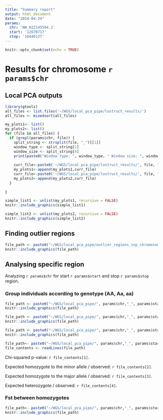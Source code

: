 ```yaml
---
title: "Summary report"
output: html_document
date: "2024-04-29"
params:
  chr: 'NW_022145594.1'
  start: '12670717'
  stop: '16440127'
---
```


```r
knitr::opts_chunk$set(echo = TRUE)
```

# Results for chromosome `r params$chr`

## Local PCA outputs


```r
library(gtools)
all_files <- list.files('~/WGS/local_pca_pipe/lostruct_results/')
all_files <- mixedsort(all_files)

my_plots1<- list()
my_plots2<- list()
for (file in all_files) {
  if (grepl(params$chr, file)) {
    split_string <- strsplit(file, "_")[[1]]
    window_type <- split_string[2]
    window_size <- split_string[4]
    print(paste0("Window type: ", window_type, " Window size: ", window_size))
    
    curr_file<-paste0('~/WGS/local_pca_pipe/lostruct_results/', file, "/figure/run_summary/plot_corners-1.png")
    my_plots1<-append(my_plots1,curr_file)
    curr_file<-paste0('~/WGS/local_pca_pipe/lostruct_results/', file, "/figure/run_summary/plot_corner_pca-1_1_2.pdf")
    my_plots2<-append(my_plots2,curr_file)
  } 
  
}
```

```r
simple_list1 <- unlist(my_plots1, recursive = FALSE)
knitr::include_graphics(simple_list1)
```

```r
simple_list2 <- unlist(my_plots2, recursive = FALSE)
knitr::include_graphics(simple_list2)
```

## Finding outlier regions
```r
file_path <- paste0("~/WGS/local_pca_pipe/outlier_regions_snp_chromosome_", params$chr, ".pdf")
knitr::include_graphics(file_path)
```

## Analysing specific region

Analyzing `r params$chr` for start `r params$start` and stop `r params$stop` region.

### Group individuals according to genotype (AA, Aa, aa)

```r
file_path <- paste0("~/WGS/local_pca_pipe/", params$chr,"_", params$start, "_",params$stop, "_PCA.pdf") 
knitr::include_graphics(file_path)
```
```r
file_path <- paste0("~/WGS/local_pca_pipe/", params$chr,"_", params$start, "_",params$stop, "_pies.pdf") 
knitr::include_graphics(file_path)
```
```r
file_path <- paste0("~/WGS/local_pca_pipe/", params$chr,"_", params$start, "_",params$stop, "_map.pdf") 
knitr::include_graphics(file_path)
```

```r
file_path<- paste0("~/WGS/local_pca_pipe/", params$chr,"_", params$start, "_",params$stop, "_chi2.txt") 
file_contents <- readLines(file_path)
```
Chi-squared p-value: `r file_contents[1]`.

Expected homozygote to the minor allele / observed: `r file_contents[2]`.

Expected homozygote to the major allele / observed: `r file_contents[3]`.

Expected heterozygote / observed: `r file_contents[4]`.

### Fst between homozygotes

```r
file_path<- paste0("~/WGS/local_pca_pipe/", params$chr,"_", params$start, "_",params$stop, "fst_plot.jpg") 
knitr::include_graphics(file_path)
```

